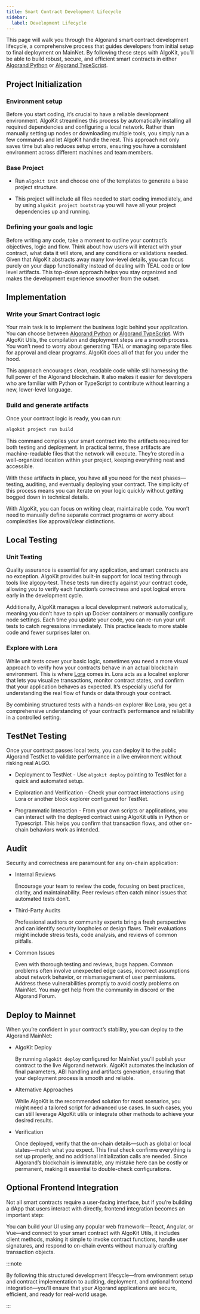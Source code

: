 ```yaml
---
title: Smart Contract Development Lifecycle
sidebar:
  label: Development Lifecycle
---
```



This page will walk you through the Algorand smart contract development lifecycle, a comprehensive process that guides developers from initial setup to final deployment on MainNet. By following these steps with AlgoKit, you’ll be able to build robust, secure, and efficient smart contracts in either [Algorand Python](/concepts/smart-contracts/languages/python) or [Algorand TypeScript](/concepts/smart-contracts/languages/typescript).

## Project Initialization

### Environment setup

Before you start coding, it’s crucial to have a reliable development environment. AlgoKit streamlines this process by automatically installing all required dependencies and configuring a local network. Rather than manually setting up nodes or downloading multiple tools, you simply run a few commands and let AlgoKit handle the rest. This approach not only saves time but also reduces setup errors, ensuring you have a consistent environment across different machines and team members.

### Base Project

- Run `algokit init` and choose one of the templates to generate a base project structure.

- This project will include all files needed to start coding immediately, and by using `algokit project bootstrap` you will have all your project dependencies up and running.

### Defining your goals and logic

Before writing any code, take a moment to outline your contract’s objectives, logic and flow. Think about how users will interact with your contract, what data it will store, and any conditions or validations needed.
Given that AlgoKit abstracts away many low-level details, you can focus purely on your dapp functionality instead of dealing with TEAL code or low level artifacts. This top-down approach helps you stay organized and makes the development experience smoother from the outset.

## Implementation

### Write your Smart Contract logic

Your main task is to implement the business logic behind your application. You can choose between [Algorand Python](/concepts/smart-contracts/languages/python) or [Algorand TypeScript](/concepts/smart-contracts/languages/typescript). With AlgoKit Utils, the compilation and deployment steps are a smooth process. You won’t need to worry about generating TEAL or managing separate files for approval and clear programs. AlgoKit does all of that for you under the hood.

This approach encourages clean, readable code while still harnessing the full power of the Algorand blockchain. It also makes it easier for developers who are familiar with Python or TypeScript to contribute without learning a new, lower-level language.

### Build and generate artifacts

Once your contract logic is ready, you can run:

```bash frame=none
algokit project run build
```

This command compiles your smart contract into the artifacts required for both testing and deployment. In practical terms, these artifacts are machine-readable files that the network will execute. They’re stored in a well-organized location within your project, keeping everything neat and accessible.

With these artifacts in place, you have all you need for the next phases—testing, auditing, and eventually deploying your contract. The simplicity of this process means you can iterate on your logic quickly without getting bogged down in technical details.

With AlgoKit, you can focus on writing clear, maintainable code. You won’t need to manually define separate contract programs or worry about complexities like approval/clear distinctions.

## Local Testing

### Unit Testing

Quality assurance is essential for any application, and smart contracts are no exception. AlgoKit provides built-in support for local testing through tools like algopy-test. These tests run directly against your contract code, allowing you to verify each function’s correctness and spot logical errors early in the development cycle.

Additionally, AlgoKit manages a local development network automatically, meaning you don’t have to spin up Docker containers or manually configure node settings. Each time you update your code, you can re-run your unit tests to catch regressions immediately. This practice leads to more stable code and fewer surprises later on.

<LinkCard
  title='Unit Testing (Typescript)'
  href='/algokit/unit-testing/typescript/overview'
  description='Learn more about unit testing for Algorand Typescript'
/>
<LinkCard
  title='Unit Testing (Python)'
  href='/algokit/unit-testing/python/overview'
  description='Learn more about unit testing for Algorand Python'
/>

### Explore with Lora

While unit tests cover your basic logic, sometimes you need a more visual approach to verify how your contracts behave in an actual blockchain environment. This is where [Lora](https://lora.algokit.io) comes in. Lora acts as a localnet explorer that lets you visualize transactions, monitor contract states, and confirm that your application behaves as expected. It’s especially useful for understanding the real flow of funds or data through your contract.

By combining structured tests with a hands-on explorer like Lora, you get a comprehensive understanding of your contract’s performance and reliability in a controlled setting.

<LinkCard
  title='Lora Overview'
  href='/algokit/lora/overview'
  description='Learn more using Lora to accelerate your builds'
/>

## TestNet Testing

Once your contract passes local tests, you can deploy it to the public Algorand TestNet to validate performance in a live environment without risking real ALGO.

- Deployment to TestNet - Use `algokit deploy` pointing to TestNet for a quick and automated setup.

- Exploration and Verification - Check your contract interactions using Lora or another block explorer configured for TestNet.

- Programmatic Interaction - From your own scripts or applications, you can interact with the deployed contract using AlgoKit utils in Python or Typescript. This helps you confirm that transaction flows, and other on-chain behaviors work as intended.

## Audit

Security and correctness are paramount for any on-chain application:

- Internal Reviews

  Encourage your team to review the code, focusing on best practices, clarity, and maintainability. Peer reviews often catch minor issues that automated tests don’t.

- Third-Party Audits

  Professional auditors or community experts bring a fresh perspective and can identify security loopholes or design flaws. Their evaluations might include stress tests, code analysis, and reviews of common pitfalls.

- Common Issues

  Even with thorough testing and reviews, bugs happen. Common problems often involve unexpected edge cases, incorrect assumptions about network behavior, or mismanagement of user permissions. Address these vulnerabilities promptly to avoid costly problems on MainNet. You may get help from the community in discord or the Algorand Forum.

## Deploy to Mainnet

When you’re confident in your contract’s stability, you can deploy to the Algorand MainNet:

- AlgoKit Deploy

  By running `algokit deploy` configured for MainNet you’ll publish your contract to the live Algorand network. AlgoKit automates the inclusion of final parameters, ABI handling and artifacts generation, ensuring that your deployment process is smooth and reliable.

- Alternative Approaches

  While AlgoKit is the recommended solution for most scenarios, you might need a tailored script for advanced use cases. In such cases, you can still leverage AlgoKit utils or integrate other methods to achieve your desired results.

- Verification

  Once deployed, verify that the on-chain details—such as global or local states—match what you expect. This final check confirms everything is set up properly, and no additional initialization calls are needed. Since Algorand’s blockchain is immutable, any mistake here can be costly or permanent, making it essential to double-check configurations.

## Optional Frontend Integration

Not all smart contracts require a user-facing interface, but if you’re building a dApp that users interact with directly, frontend integration becomes an important step:

You can build your UI using any popular web framework—React, Angular, or Vue—and connect to your smart contract with AlgoKit Utils, it includes client methods, making it simple to invoke contract functions, handle user signatures, and respond to on-chain events without manually crafting transaction objects.

:::note

By following this structured development lifecycle—from environment setup and contract implementation to auditing, deployment, and optional frontend integration—you’ll ensure that your Algorand applications are secure, efficient, and ready for real-world usage.

:::
